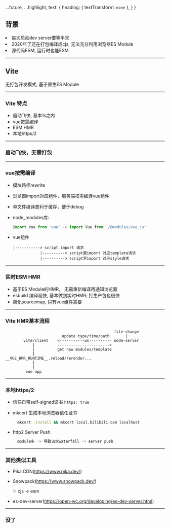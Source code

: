

<!-- export const theme = yellow-->

  ...future,
  ...highlight,
  text: {
    heading: {
      textTransform: `none`
    },
  }
}

## 背景

<Steps>
  <li>每次启动dev server要等半天</li>
  <li>2020年了还在打包编译成cjs, 无法充分利用浏览器ES Module</li>
  <li>源代码ESM, 运行时也能ESM</li>
</Steps>

---

## Vite

<p>无打包开发模式, 基于原生ES Module</p>

---

### Vite 特点

- 启动飞快, 基本1s之内
- vue按需编译
- ESM HMR
- 本地https/2

---

### 启动飞快，无需打包

<ImageUnbundled/>

---

### vue按需编译

- 模块路径rewrite
- 浏览器import对应组件，服务端按需编译vue组件
- 单文件编译更利于缓存，便于debug
- node_modules库:
  ```js
  import Vue from 'vue' -> import Vue from '/@modules/vue.js'
  ```
- vue组件

  ```
  |-----------> script import 请求
              |----------> script里import 对应template请求
              |----------> script里import 对应style请求
  ```


---

### 实时ESM HMR

- 基于ES Module的HMR， 无需重新编译再通知浏览器
- esbuild 编译超快, 基本做到实时HMR; 打生产包也很快
- 简化sourcemap, 只有vue组件需要

---

### Vite HMR基本流程

```
                                                file-change
                         update type/time/path       |
        vite/client    <-----------ws---------- node-server
            |          ----------------------->
            |          get new modules/template
            |
__VUE_HMR_RUNTIME__.reload/rerender...
            |
            |
         vue app
```

---

### 本地https/2

- 信任自带self-signed证书 `https: true`
- mkcert 生成本地浏览器信任证书

  ```bash
    mkcert -install && mkcert local.bilibili.com localhost
  ```

- http2 Server Push

  ```bash
    module多 -> 导致请求waterfall -> server push
  ```

---

### 其他类似工具

- Pika CDN(https://www.pika.dev/)
- Snowpack(https://www.snowpack.dev/)

  ✨ cjs -> esm

- es-dev-server(https://open-wc.org/developing/es-dev-server.html)

---

### 没了
